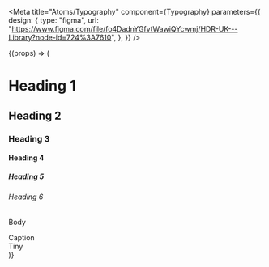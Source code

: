 

<Meta
  title="Atoms/Typography"
  component={Typography}
  parameters={{
    design: {
      type: "figma",
      url: "https://www.figma.com/file/fo4DadnYGfvtWawiQYcwmj/HDR-UK---Library?node-id=724%3A7610",
    },
  }}
/>

<Canvas>
  <Story name="Variants">
    {(props) => (
      <Card>
        <CardBody>
          <H1 {...props} mb={2}>
            Heading 1
          </H1>
          <H2 {...props} mb={2}>
            Heading 2
          </H2>
          <H3 {...props} mb={2}>
            Heading 3
          </H3>
          <H4 {...props} mb={2}>
            Heading 4
          </H4>
          <H5 {...props} mb={2}>
            Heading 5
          </H5>
          <H6 {...props} mb={2}>
            Heading 6
          </H6>
          <P {...props} mb={2}>
            Body
          </P>
          <div>
            <Typography {...props} variant="caption" mb={2}>
              Caption
            </Typography>
          </div>
          <div>
            <Typography {...props} variant="tiny" mb={2}>
              Tiny
            </Typography>
          </div>
        </CardBody>
      </Card>
    )}
  </Story>
</Canvas>
